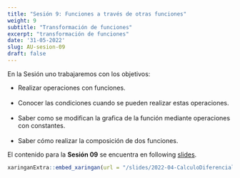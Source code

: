 ```yaml
---
title: "Sesión 9: Funciones a través de otras funciones"
weight: 9
subtitle: "Transformación de funciones"
excerpt: "transformación de funciones"
date: '31-05-2022'
slug: AU-sesion-09
draft: false
---
```


En la Sesión uno trabajaremos con los objetivos:

 * Realizar operaciones con funciones. <br/> <br/>
 * Conocer las condiciones cuando se pueden realizar estas operaciones. <br/> <br/>
 * Saber como se modifican la grafica de la función mediante operaciones con constantes. <br/> <br/>
 * Saber cómo realizar la composición de dos funciones.
 
El contenido para la **Sesión 09** se encuentra en following [slides](/slides/2022-04-CalculoDiferencial/AU-sesion-09).

```r
xaringanExtra::embed_xaringan(url = "/slides/2022-04-CalculoDiferencial/AU-sesion-09", ratio = "4:3")
```